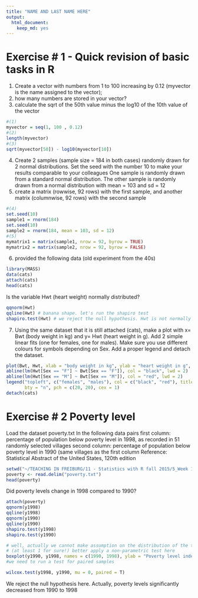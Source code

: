 ```yaml
---
title: "NAME AND LAST NAME HERE"
output: 
  html_document: 
    keep_md: yes
---
```

# Exercise # 1 - Quick revision of basic tasks in R

(1) Create a vector with numbers from 1 to 100 increasing by 0.12 (myvector is the name assigned to the vector); 
(2) how many numbers are stored in your vector?
(3) calculate the sqrt of the 50th value minus the log10 of the 10th value of the vector

```r
#(1)
myvector = seq(1, 100 , 0.12)
#(2)
length(myvector)
#(3)
sqrt(myvector[50]) - log10(myvector[10])
```

(4) Create 2 samples (sample size = 184 in both cases) randomly drawn for 2 normal distributions. 
    Set the seed with the number 10 to make your results comparable to your colleagues
    One sample is randomly drawn from a standard normal distribution.
    The other sample is randomly drawn from a normal distribution with mean = 103 and sd = 12
(5) create a matrix (rowwise, 92 rows) with the first sample, and another matrix (columnwise, 92 rows) with the second sample

```r
#(4)
set.seed(10)
sample1 = rnorm(184)
set.seed(10)
sample2 = rnorm(184, mean = 103, sd = 12)
#(5)
mymatrix1 = matrix(sample1, nrow = 92, byrow = TRUE)
mymatrix2 = matrix(sample2, nrow = 92, byrow = FALSE)

```
(6) provided the following data (old experiment from the 40s)
```r
library(MASS)
data(cats)
attach(cats)
head(cats)

```
Is the variable Hwt (heart weight) normally distributed?
```r
qqnorm(Hwt)
qqline(Hwt) # banana shape. let's run the shapiro test
shapiro.test(Hwt) # we reject the null hypothesis. Hwt is not normally distributed

```

(7) Using the same dataset that it is still attached (cats), make a plot with x= Bwt (body weight in kg) and y= Hwt (heart weight in g). 
Add 2 simple linear fits (one for females, one for males). Make sure you use different colours for symbols depending on Sex. Add a proper legend and detach the dataset.

```r
plot(Bwt, Hwt, xlab = "body weight in kg", ylab = "heart weight in g", col = Sex, pch = 20, cex = 2)
abline(lm(Hwt[Sex == "F"] ~ Bwt[Sex == "F"]), col = "black", lwd = 2)
abline(lm(Hwt[Sex == "M"] ~ Bwt[Sex == "M"]), col = "red", lwd = 2)
legend("topleft", c("females", "males"), col = c("black", "red"), title = "Sex",
       bty = "n", pch = c(20, 20), cex = 1)
detach(cats)
```



# Exercise # 2 Poverty level
Load the dataset poverty.txt
In the following data pairs
first column: percentage of population below poverty level in 1998, as recorded in 51 randomly selected villages
second column: percentage of population below poverty level in 1990 (same villages as the first column
Reference: Statistical Abstract of the United States, 120th edition

```r
setwd("~/TEACHING IN FREIBURG/11 - Statistics with R fall 2015/5_Week 1 wrap-up/raw data")
poverty <- read.delim("poverty.txt")
head(poverty)
```

Did poverty levels change in 1998 compared to 1990?

```r
attach(poverty)
qqnorm(y1998)
qqline(y1998)
qqnorm(y1990)
qqline(y1990)
shapiro.test(y1998)
shapiro.test(y1990)

# well, actually we cannot make assumption on the distribution of the two populations, they are not normally distributed
# (at least 1 for sure!) better apply a non-parametric test here
boxplot(y1990, y1998, names = c(1990, 1998), ylab = "Poverty level index (poor people / 100 inhabitants)", cex.lab = 0.8)
#we need to run a test for paired samples

wilcox.test(y1998, y1990, mu = 0, paired = T)

```
We reject the null hypothesis here. Actually, poverty levels significantly decreased from 1990 to 1998





